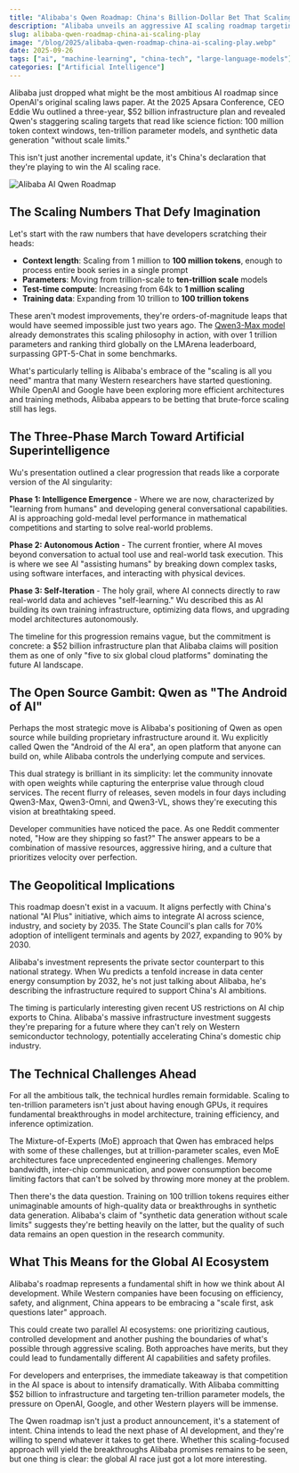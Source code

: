 ```yaml
---
title: "Alibaba's Qwen Roadmap: China's Billion-Dollar Bet That Scaling Solves Everything"
description: "Alibaba unveils an aggressive AI scaling roadmap targeting trillion-parameter models, million-token context, and a $52B infrastructure plan that could reshape global AI competition."
slug: alibaba-qwen-roadmap-china-ai-scaling-play
image: "/blog/2025/alibaba-qwen-roadmap-china-ai-scaling-play.webp"
date: 2025-09-26
tags: ["ai", "machine-learning", "china-tech", "large-language-models"]
categories: ["Artificial Intelligence"]
---
```


Alibaba just dropped what might be the most ambitious AI roadmap since OpenAI's original scaling laws paper. At the 2025 Apsara Conference, CEO Eddie Wu outlined a three-year, $52 billion infrastructure plan and revealed Qwen's staggering scaling targets that read like science fiction: 100 million token context windows, ten-trillion parameter models, and synthetic data generation "without scale limits."

This isn't just another incremental update, it's China's declaration that they're playing to win the AI scaling race.

![Alibaba AI Qwen Roadmap](/blog/2025/alibaba-ai-qwen-roadmap.webp)

## The Scaling Numbers That Defy Imagination

Let's start with the raw numbers that have developers scratching their heads:

- **Context length**: Scaling from 1 million to **100 million tokens**, enough to process entire book series in a single prompt
- **Parameters**: Moving from trillion-scale to **ten-trillion scale** models
- **Test-time compute**: Increasing from 64k to **1 million scaling** 
- **Training data**: Expanding from 10 trillion to **100 trillion tokens**

These aren't modest improvements, they're orders-of-magnitude leaps that would have seemed impossible just two years ago. The [Qwen3-Max model](https://qwq32.com/blog/2025-qwen3-max) already demonstrates this scaling philosophy in action, with over 1 trillion parameters and ranking third globally on the LMArena leaderboard, surpassing GPT-5-Chat in some benchmarks.

What's particularly telling is Alibaba's embrace of the "scaling is all you need" mantra that many Western researchers have started questioning. While OpenAI and Google have been exploring more efficient architectures and training methods, Alibaba appears to be betting that brute-force scaling still has legs.

## The Three-Phase March Toward Artificial Superintelligence

Wu's presentation outlined a clear progression that reads like a corporate version of the AI singularity:

**Phase 1: Intelligence Emergence** - Where we are now, characterized by "learning from humans" and developing general conversational capabilities. AI is approaching gold-medal level performance in mathematical competitions and starting to solve real-world problems.

**Phase 2: Autonomous Action** - The current frontier, where AI moves beyond conversation to actual tool use and real-world task execution. This is where we see AI "assisting humans" by breaking down complex tasks, using software interfaces, and interacting with physical devices.

**Phase 3: Self-Iteration** - The holy grail, where AI connects directly to raw real-world data and achieves "self-learning." Wu described this as AI building its own training infrastructure, optimizing data flows, and upgrading model architectures autonomously.

The timeline for this progression remains vague, but the commitment is concrete: a $52 billion infrastructure plan that Alibaba claims will position them as one of only "five to six global cloud platforms" dominating the future AI landscape.

## The Open Source Gambit: Qwen as "The Android of AI"

Perhaps the most strategic move is Alibaba's positioning of Qwen as open source while building proprietary infrastructure around it. Wu explicitly called Qwen the "Android of the AI era", an open platform that anyone can build on, while Alibaba controls the underlying compute and services.

This dual strategy is brilliant in its simplicity: let the community innovate with open weights while capturing the enterprise value through cloud services. The recent flurry of releases, seven models in four days including Qwen3-Max, Qwen3-Omni, and Qwen3-VL, shows they're executing this vision at breathtaking speed.

Developer communities have noticed the pace. As one Reddit commenter noted, "How are they shipping so fast?" The answer appears to be a combination of massive resources, aggressive hiring, and a culture that prioritizes velocity over perfection.

## The Geopolitical Implications

This roadmap doesn't exist in a vacuum. It aligns perfectly with China's national "AI Plus" initiative, which aims to integrate AI across science, industry, and society by 2035. The State Council's plan calls for 70% adoption of intelligent terminals and agents by 2027, expanding to 90% by 2030.

Alibaba's investment represents the private sector counterpart to this national strategy. When Wu predicts a tenfold increase in data center energy consumption by 2032, he's not just talking about Alibaba, he's describing the infrastructure required to support China's AI ambitions.

The timing is particularly interesting given recent US restrictions on AI chip exports to China. Alibaba's massive infrastructure investment suggests they're preparing for a future where they can't rely on Western semiconductor technology, potentially accelerating China's domestic chip industry.

## The Technical Challenges Ahead

For all the ambitious talk, the technical hurdles remain formidable. Scaling to ten-trillion parameters isn't just about having enough GPUs, it requires fundamental breakthroughs in model architecture, training efficiency, and inference optimization.

The Mixture-of-Experts (MoE) approach that Qwen has embraced helps with some of these challenges, but at trillion-parameter scales, even MoE architectures face unprecedented engineering challenges. Memory bandwidth, inter-chip communication, and power consumption become limiting factors that can't be solved by throwing more money at the problem.

Then there's the data question. Training on 100 trillion tokens requires either unimaginable amounts of high-quality data or breakthroughs in synthetic data generation. Alibaba's claim of "synthetic data generation without scale limits" suggests they're betting heavily on the latter, but the quality of such data remains an open question in the research community.

## What This Means for the Global AI Ecosystem

Alibaba's roadmap represents a fundamental shift in how we think about AI development. While Western companies have been focusing on efficiency, safety, and alignment, China appears to be embracing a "scale first, ask questions later" approach.

This could create two parallel AI ecosystems: one prioritizing cautious, controlled development and another pushing the boundaries of what's possible through aggressive scaling. Both approaches have merits, but they could lead to fundamentally different AI capabilities and safety profiles.

For developers and enterprises, the immediate takeaway is that competition in the AI space is about to intensify dramatically. With Alibaba committing $52 billion to infrastructure and targeting ten-trillion parameter models, the pressure on OpenAI, Google, and other Western players will be immense.

The Qwen roadmap isn't just a product announcement, it's a statement of intent. China intends to lead the next phase of AI development, and they're willing to spend whatever it takes to get there. Whether this scaling-focused approach will yield the breakthroughs Alibaba promises remains to be seen, but one thing is clear: the global AI race just got a lot more interesting.